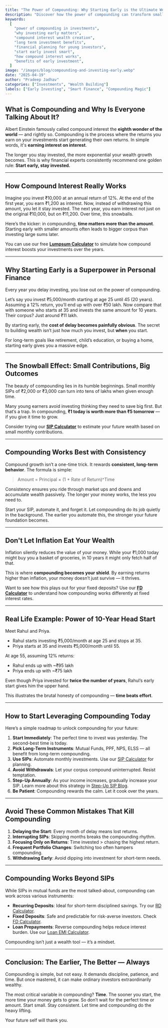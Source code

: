 ---
title: "The Power of Compounding: Why Starting Early is the Ultimate Wealth Hack"
description: "Discover how the power of compounding can transform small early investments into substantial wealth over time. Learn why starting early is crucial, how compound interest works, and how to maximize its benefits."
keywords:
  [
    "power of compounding in investments",
    "why investing early matters",
    "compound interest wealth creation",
    "long term investment benefits",
    "financial planning for young investors",
    "start early invest smart",
    "how compound interest works",
    "benefits of early investment",
  ]
image: "/images/blog/compounding-and-investing-early.webp"
date: "2025-04-19"
author: "Pradeep Jadhav"
categories: ["Investments", "Wealth Building"]
labels: ["Early Investing", "Smart Finance", "Compounding Magic"]
---

## What is Compounding and Why Is Everyone Talking About It?

Albert Einstein famously called compound interest the **eighth wonder of the world** — and rightly so. Compounding is the process where the returns you earn on your investments start generating their own returns. In simple words, it's **earning interest on interest**.

The longer you stay invested, the more exponential your wealth growth becomes. This is why financial experts consistently recommend one golden rule: **Start early, stay invested.**

---

## How Compound Interest Really Works

Imagine you invest ₹10,000 at an annual return of 12%. At the end of the first year, you earn ₹1,200 as interest. Now, instead of withdrawing this amount, you let it stay invested. The next year, you earn interest not just on the original ₹10,000, but on ₹11,200. Over time, this snowballs.

Here’s the kicker: in compounding, **time matters more than the amount**. Starting early with smaller amounts often leads to bigger corpus than investing large sums later.

You can use our free **[Lumpsum Calculator](/lumpsum-calculator)** to simulate how compound interest boosts your investments over the years.

---

## Why Starting Early is a Superpower in Personal Finance

Every year you delay investing, you lose out on the power of compounding.

Let’s say you invest ₹5,000/month starting at age 25 until 45 (20 years). Assuming a 12% return, you’ll end up with over ₹50 lakh. Now compare that with someone who starts at 35 and invests the same amount for 10 years. Their corpus? Just around ₹11 lakh.

By starting early, the **cost of delay becomes painfully obvious**. The secret to building wealth isn’t just how much you invest, but **when** you start.

For long-term goals like retirement, child’s education, or buying a home, starting early gives you a massive edge.

---

<Ad />

## The Snowball Effect: Small Contributions, Big Outcomes

The beauty of compounding lies in its humble beginnings. Small monthly SIPs of ₹2,000 or ₹3,000 can turn into tens of lakhs when given enough time.

Many young earners avoid investing thinking they need to save big first. But that’s a trap. In compounding, **₹1 today is worth more than ₹5 tomorrow** — if you give it time to grow.

Consider trying our **[SIP Calculator](/sip-calculator)** to estimate your future wealth based on small monthly contributions.

---

## Compounding Works Best with Consistency

Compound growth isn’t a one-time trick. It rewards **consistent, long-term behavior**. The formula is simple:

> Amount = Principal × (1 + Rate of Return)^Time

Consistency ensures you ride through market ups and downs and accumulate wealth passively. The longer your money works, the less you need to.

Start your SIP, automate it, and forget it. Let compounding do its job quietly in the background. The earlier you automate this, the stronger your future foundation becomes.

---

## Don't Let Inflation Eat Your Wealth

Inflation silently reduces the value of your money. While your ₹1,000 today might buy you a basket of groceries, in 10 years it might only fetch half of that.

This is where **compounding becomes your shield**. By earning returns higher than inflation, your money doesn’t just survive — it thrives.

Want to see how this plays out for your fixed deposits? Use our **[FD Calculator](/fd-calculator)** to understand how compounding works differently at fixed interest rates.

---

<Ad />

## Real Life Example: Power of 10-Year Head Start

Meet Rahul and Priya.

- Rahul starts investing ₹5,000/month at age 25 and stops at 35.
- Priya starts at 35 and invests ₹5,000/month until 55.

At age 55, assuming 12% returns:

- Rahul ends up with ~₹95 lakh
- Priya ends up with ~₹75 lakh

Even though Priya invested for **twice the number of years**, Rahul’s early start gives him the upper hand.

This illustrates the brutal honesty of compounding — **time beats effort**.

---

## How to Start Leveraging Compounding Today

Here’s a simple roadmap to unlock compounding for your future:

1. **Start Immediately**: The perfect time to invest was yesterday. The second-best time is today.
2. **Pick Long-Term Instruments**: Mutual Funds, PPF, NPS, ELSS — all benefit from long-term compounding.
3. **Use SIPs**: Automate monthly investments. Use our [SIP Calculator](/sip-calculator) for planning.
4. **Avoid Withdrawals**: Let your corpus compound uninterrupted. Resist temptation.
5. **Step-Up Annually**: As your income increases, gradually increase your SIP. Learn more about this strategy in [Step-Up SIP Blog](/blog/why-annual-step-up-sip-build-wealth).
6. **Be Patient**: Compounding rewards the calm. Let it cook over the years.

---

## Avoid These Common Mistakes That Kill Compounding

1. **Delaying the Start**: Every month of delay means lost returns.
2. **Interrupting SIPs**: Skipping months breaks the compounding rhythm.
3. **Focusing Only on Returns**: Time invested > chasing the highest return.
4. **Frequent Portfolio Changes**: Switching too often hampers compounding.
5. **Withdrawing Early**: Avoid dipping into investment for short-term needs.

---

## Compounding Works Beyond SIPs

While SIPs in mutual funds are the most talked-about, compounding can work across various instruments:

- **Recurring Deposits**: Ideal for short-term disciplined savings. Try our [RD Calculator](/rd-calculator).
- **Fixed Deposits**: Safe and predictable for risk-averse investors. Check [FD Calculator](/fd-calculator).
- **Loan Prepayments**: Reverse compounding helps reduce interest burden. Use our [Loan EMI Calculator](/loan-emi-calculator).

Compounding isn’t just a wealth tool — it’s a mindset.

---

## Conclusion: The Earlier, The Better — Always

Compounding is simple, but not easy. It demands discipline, patience, and time. But once mastered, it can make ordinary investors extraordinarily wealthy.

The most critical variable in compounding? **Time**. The sooner you start, the more time your money gets to grow. So don’t wait for the perfect time or amount. Start small. Stay consistent. Let time and compounding do the heavy lifting.

Your future self will thank you.
